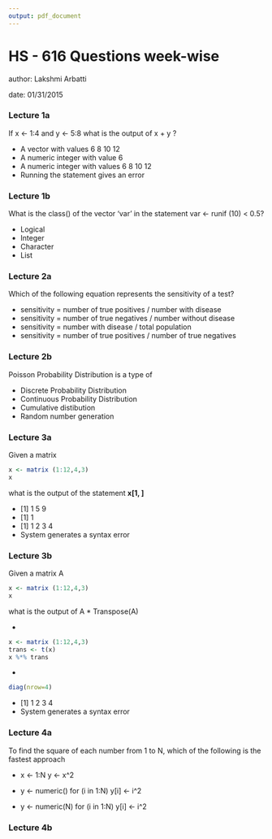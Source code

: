 ```yaml
---
output: pdf_document
---
```

HS - 616 Questions week-wise
================================================================
author: Lakshmi Arbatti

date: 01/31/2015



### Lecture 1a  


If x <- 1:4 and y <- 5:8 what is the output of x + y ?

* A vector with values 6 8 10 12
* A numeric integer with value 6
* A numeric integer with values 6 8 10 12
* Running the statement gives an error


### Lecture 1b  

What is the class() of the vector 'var' in the statement var <- runif (10) < 0.5?

* Logical
* Integer
* Character
* List


### Lecture 2a  

Which of the following equation represents the sensitivity of a test?

* sensitivity = number of true positives / number with disease
* sensitivity = number of true negatives / number without disease
* sensitivity = number with disease / total population
* sensitivity = number of true positives / number of true negatives


### Lecture 2b  

Poisson Probability Distribution is a type of 

* Discrete Probability Distribution
* Continuous Probability Distribution
* Cumulative distibution
* Random number generation

### Lecture 3a  

Given a matrix

```r

x <- matrix (1:12,4,3)
x
```

what is the output of the statement __x[1, ]__

* [1] 1 5 9
* [1] 1
* [1] 1 2 3 4
* System generates a syntax error

### Lecture 3b   

Given a matrix A 


```r
x <- matrix (1:12,4,3)
x
```

what is the output of A * Transpose(A)

*
```r
x <- matrix (1:12,4,3)
trans <- t(x)
x %*% trans
```

*
```r
diag(nrow=4)
```

* [1] 1 2 3 4
* System generates a syntax error


### Lecture 4a  

To find the square of each number from 1 to N, which of the following is the fastest approach


*
x <- 1:N
y <- x^2
  
*
y <- numeric()
for (i in 1:N) y[i] <- i^2

*
y <- numeric(N)
for (i in 1:N) y[i] <- i^2


### Lecture 4b  




